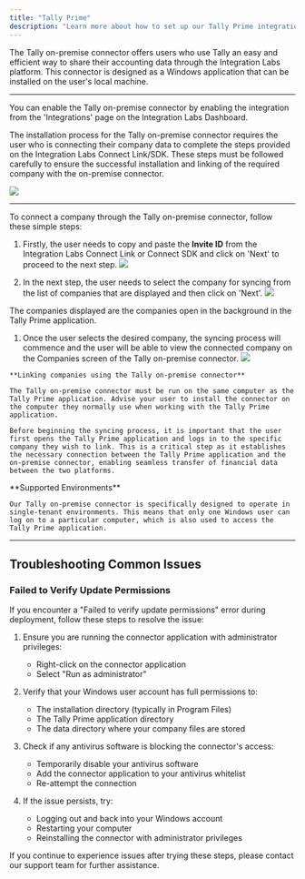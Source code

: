 ```yaml
---
title: "Tally Prime"
description: "Learn more about how to set up our Tally Prime integration."
---
```


The Tally on-premise connector offers users who use Tally an easy and efficient way to share their accounting data through the Integration Labs platform. This connector is designed as a Windows application that can be installed on the user's local machine.

---

You can enable the Tally on-premise connector by enabling the integration from the 'Integrations' page on the Integration Labs Dashboard.

The installation process for the Tally on-premise connector requires the user who is connecting their company data to complete the steps provided on the Integration Labs Connect Link/SDK. These steps must be followed carefully to ensure the successful installation and linking of the required company with the on-premise connector.

![](/images/833c901-Screenshot_2023-08-22_at_4.37.36_PM.png)

---

To connect a company through the Tally on-premise connector, follow these simple steps:

1. Firstly, the user needs to copy and paste the **Invite ID** from the Integration Labs Connect Link or Connect SDK and click on 'Next' to proceed to the next step.
   ![](/images/a73d083-Onboarding_Page.png)

1. In the next step, the user needs to select the company for syncing from the list of companies that are displayed and then click on 'Next'.
   ![](/images/9527031-Onboarding_Page_2.png)

<Note>The companies displayed are the companies open in the background in the Tally Prime application.</Note>

1. Once the user selects the desired company, the syncing process will commence and the user will be able to view the connected company on the Companies screen of the Tally on-premise connector.
   ![](/images/4c7c233-Companies_Page.png)

<Note>

    **Linking companies using the Tally on-premise connector**

    The Tally on-premise connector must be run on the same computer as the Tally Prime application. Advise your user to install the connector on the computer they normally use when working with the Tally Prime application.

    Before beginning the syncing process, it is important that the user first opens the Tally Prime application and logs in to the specific company they wish to link. This is a critical step as it establishes the necessary connection between the Tally Prime application and the on-premise connector, enabling seamless transfer of financial data between the two platforms.

</Note>

<Note>
    **Supported Environments**

    Our Tally on-premise connector is specifically designed to operate in single-tenant environments. This means that only one Windows user can log on to a particular computer, which is also used to access the Tally Prime application.

</Note>

---

## Troubleshooting Common Issues

### Failed to Verify Update Permissions

If you encounter a "Failed to verify update permissions" error during deployment, follow these steps to resolve the issue:

1. Ensure you are running the connector application with administrator privileges:
   - Right-click on the connector application
   - Select "Run as administrator"

2. Verify that your Windows user account has full permissions to:
   - The installation directory (typically in Program Files)
   - The Tally Prime application directory
   - The data directory where your company files are stored

3. Check if any antivirus software is blocking the connector's access:
   - Temporarily disable your antivirus software
   - Add the connector application to your antivirus whitelist
   - Re-attempt the connection

4. If the issue persists, try:
   - Logging out and back into your Windows account
   - Restarting your computer
   - Reinstalling the connector with administrator privileges

If you continue to experience issues after trying these steps, please contact our support team for further assistance.